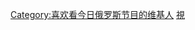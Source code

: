 {{Userbox
  |id=[[File:Russia-today-logo.svg|45px]]
  |id-c=green
  |id-s=16
  |id-fc=black
  |info=这个用户喜欢收看[[RT电视台|<span style="color:black;">'''今日俄罗斯（RT）'''</span>]]的节目。
  |info-c=#FFFFFF
  |border-c=green
}} <includeonly>[[Category:喜欢看今日俄罗斯节目的维基人]]</includeonly><noinclude>
[[Category:媒體用戶框模板|視]]
</noinclude>